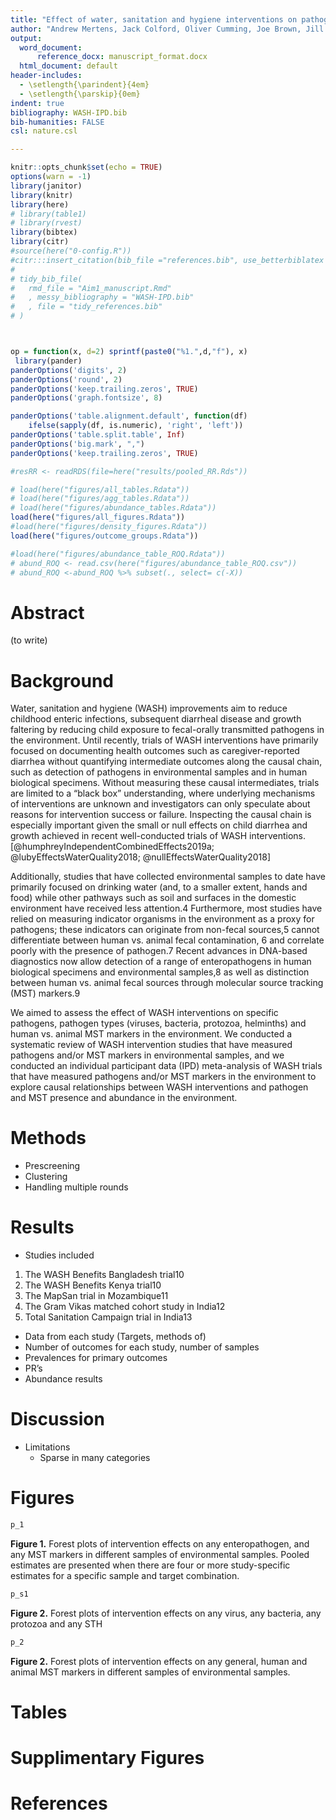```yaml
---
title: "Effect of water, sanitation and hygiene interventions on pathogens in the environment: Individual participant data meta-analysis"
author: "Andrew Mertens, Jack Colford, Oliver Cumming, Joe Brown, Jill Stewart, David Holcomb, Jackie Knee, Tom Clasen, Heather Reese, Amy Pickering, Clair Null, Steve Luby, Jessica Grembi, Ben Arnold, Audrie Lin, Jade Benjamin-Chung, Laura Kwong, Lauren Steinbaum, Ali Boehm, Kara Nelson, Erica Fuhrmeister, Ayse Ercumen"
output:
  word_document: 
      reference_docx: manuscript_format.docx
  html_document: default
header-includes:
  - \setlength{\parindent}{4em}
  - \setlength{\parskip}{0em}
indent: true
bibliography: WASH-IPD.bib
bib-humanities: FALSE
csl: nature.csl

---
```



```r
knitr::opts_chunk$set(echo = TRUE)
options(warn = -1) 
library(janitor)
library(knitr)
library(here)
# library(table1)
# library(rvest)
library(bibtex)
library(citr)
#source(here("0-config.R"))
#citr:::insert_citation(bib_file ="references.bib", use_betterbiblatex =F)
# 
# tidy_bib_file(
#   rmd_file = "Aim1_manuscript.Rmd"
#   , messy_bibliography = "WASH-IPD.bib"
#   , file = "tidy_references.bib"
# )



op = function(x, d=2) sprintf(paste0("%1.",d,"f"), x) 
 library(pander)
panderOptions('digits', 2)
panderOptions('round', 2)
panderOptions('keep.trailing.zeros', TRUE)
panderOptions('graph.fontsize', 8)

panderOptions('table.alignment.default', function(df)
    ifelse(sapply(df, is.numeric), 'right', 'left'))
panderOptions('table.split.table', Inf)
panderOptions('big.mark', ",")
panderOptions('keep.trailing.zeros', TRUE)

#resRR <- readRDS(file=here("results/pooled_RR.Rds"))

# load(here("figures/all_tables.Rdata"))
# load(here("figures/agg_tables.Rdata"))
# load(here("figures/abundance_tables.Rdata"))
load(here("figures/all_figures.Rdata"))
#load(here("figures/density_figures.Rdata"))
load(here("figures/outcome_groups.Rdata"))

#load(here("figures/abundance_table_ROQ.Rdata"))
# abund_ROQ <- read.csv(here("figures/abundance_table_ROQ.csv"))
# abund_ROQ <-abund_ROQ %>% subset(., select= c(-X))

```

# Abstract

(to write)

# Background

Water, sanitation and hygiene (WASH) improvements aim to reduce childhood enteric infections, subsequent diarrheal disease and growth faltering by reducing child exposure to fecal-orally transmitted pathogens in the environment. Until recently, trials of WASH interventions have primarily focused on documenting health outcomes such as caregiver-reported diarrhea without quantifying intermediate outcomes along the causal chain, such as detection of pathogens in environmental samples and in human biological specimens. Without measuring these causal intermediates, trials are limited to a "black box" understanding, where underlying mechanisms of interventions are unknown and investigators can only speculate about reasons for intervention success or failure.  Inspecting the causal chain is especially important given the small or null effects on child diarrhea and growth achieved in recent well-conducted trials of WASH interventions.[@humphreyIndependentCombinedEffects2019a; @lubyEffectsWaterQuality2018; @nullEffectsWaterQuality2018]
   
Additionally, studies that have collected environmental samples to date have primarily focused on drinking water (and, to a smaller extent, hands and food) while other pathways such as soil and surfaces in the domestic environment have received less attention.4 Furthermore, most studies have relied on measuring indicator organisms in the environment as a proxy for pathogens; these indicators can originate from non-fecal sources,5 cannot differentiate between human vs. animal fecal contamination, 6 and correlate poorly with the presence of pathogen.7 Recent advances in DNA-based diagnostics now allow detection of a range of enteropathogens in human biological specimens and environmental samples,8 as well as distinction between human vs. animal fecal sources through molecular source tracking (MST) markers.9 
   
We aimed to assess the effect of WASH interventions on specific pathogens, pathogen types (viruses, bacteria, protozoa, helminths) and human vs. animal MST markers in the environment. We conducted a systematic review of WASH intervention studies that have measured pathogens and/or MST markers in environmental samples, and we conducted an individual participant data (IPD) meta-analysis of  WASH trials that have measured pathogens and/or MST markers in the environment to explore causal relationships between WASH interventions and pathogen and MST presence and abundance in the environment.



# Methods

  *  Prescreening
  *  Clustering
  *  Handling multiple rounds

# Results

  *  Studies included
  
1.	The WASH Benefits Bangladesh trial10
2.	The WASH Benefits Kenya trial10
3.	The MapSan trial in Mozambique11  
4.	The Gram Vikas matched cohort study in India12 
5.	Total Sanitation Campaign trial in India13 

  
  *  Data from each study (Targets, methods of)
  *  Number of outcomes for each study, number of samples 
  *  Prevalences for primary outcomes
  *  PR's
  *  Abundance results


# Discussion

* Limitations
  * Sparse in many categories

# Figures

```r

p_1

```

__Figure 1.__ Forest plots of intervention effects on any enteropathogen, and any  MST markers in different samples of environmental samples. Pooled estimates are presented when there are four or more study-specific estimates for a specific sample and target combination.

```r

p_s1

```

__Figure 2.__ Forest plots of intervention effects on any virus, any bacteria, any protozoa and any STH 

```r

p_2

```

__Figure 2.__ Forest plots of intervention effects on  any general, human and animal MST markers in different samples of environmental samples.

# Tables

# Supplimentary Figures


# References